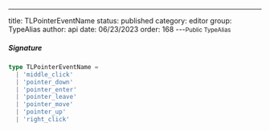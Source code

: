 ---
title: TLPointerEventName
status: published
category: editor
group: TypeAlias
author: api
date: 06/23/2023
order: 168
---<Small>Public TypeAlias</Small>




##### Signature


```ts
type TLPointerEventName =
  | 'middle_click'
  | 'pointer_down'
  | 'pointer_enter'
  | 'pointer_leave'
  | 'pointer_move'
  | 'pointer_up'
  | 'right_click'
```

